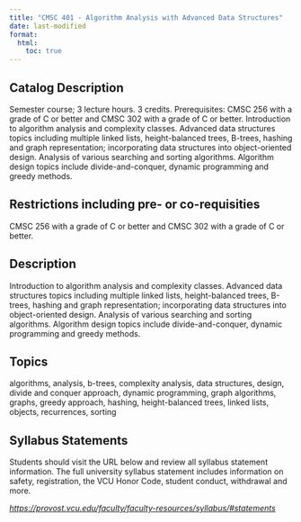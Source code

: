 ```yaml
---
title: "CMSC 401 - Algorithm Analysis with Advanced Data Structures"
date: last-modified
format:
  html:
    toc: true
---
```


## Catalog Description

Semester course; 3 lecture hours. 3 credits. Prerequisites: CMSC 256 with a grade of C or better and CMSC 302 with a grade of C or better. Introduction to algorithm analysis and complexity classes. Advanced data structures topics including multiple linked lists, height-balanced trees, B-trees, hashing and graph representation; incorporating data structures into object-oriented design. Analysis of various searching and sorting algorithms. Algorithm design topics include divide-and-conquer, dynamic programming and greedy methods.


## Restrictions including pre- or co-requisities
 
CMSC 256 with a grade of C or better and CMSC 302 with a grade of C or better.

## Description

Introduction to algorithm analysis and complexity classes. Advanced data structures topics including multiple linked lists, height-balanced trees, B-trees, hashing and graph representation; incorporating data structures into object-oriented design. Analysis of various searching and sorting algorithms. Algorithm design topics include divide-and-conquer, dynamic programming and greedy methods.

## Topics

algorithms, analysis, b-trees, complexity analysis, data structures, design, divide and conquer approach, dynamic programming, graph algorithms, graphs, greedy approach, hashing, height-balanced trees, linked lists, objects, recurrences, sorting

## Syllabus Statements

Students should visit the URL below and review all syllabus statement information. The full university syllabus statement includes information on safety, registration, the VCU Honor Code, student conduct, withdrawal and more.

*<https://provost.vcu.edu/faculty/faculty-resources/syllabus/#statements>*


